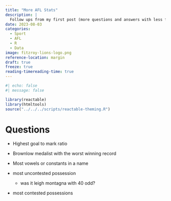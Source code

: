 ```yaml
---
title: "More AFL Stats"
description: |
  Follow ups from my first post (more questions and answers with less fanfair).
date: 2023-08-03
categories: 
  - Sport
  - AFL
  - R
  - Data
image: fitzroy-lions-logo.png
reference-location: margin
draft: true
freeze: true
reading-timereading-time: true
---
```



```r
#| echo: false
#| message: false

library(reactable)
library(htmltools)
source("../../../scripts/reactable-theming.R")


```


# Questions

* Highest goal to mark ratio

* Brownlow medalist with the worst winning record

* Most vowels or constants in a name


* most uncontested possession

    - was it leigh montagna with 40 odd?

* most contested possessions
